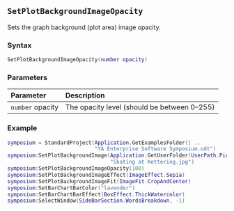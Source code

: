 ::: {.minipage data-latex="{\textwidth}"}
## `SetPlotBackgroundImageOpacity`

Sets the graph background (plot area) image opacity\index{images!opacity}.

### Syntax {-}

``` .lua
SetPlotBackgroundImageOpacity(number opacity)
```

### Parameters {-}

**Parameter** | **Description**
| :-- | :-- |
| `number` opacity | The opacity level (should be between 0--255) |

### Example {-}

``` .lua
symposium = StandardProject(Application.GetExamplesFolder() ..
                            "YA Enterprise Software Symposium.odt")
symposium:SetPlotBackgroundImage(Application.GetUserFolder(UserPath.Pictures) ..
                                 "Skating at Kettering.jpg")
symposium:SetPlotBackgroundImageOpacity(100)
symposium:SetPlotBackgroundImageEffect(ImageEffect.Sepia)
symposium:SetPlotBackgroundImageFit(ImageFit.CropAndCenter)
symposium:SetBarChartBarColor("lavender")
symposium:SetBarChartBarEffect(BoxEffect.ThickWatercolor)
symposium:SelectWindow(SideBarSection.WordsBreakdown, -1)
```
:::
